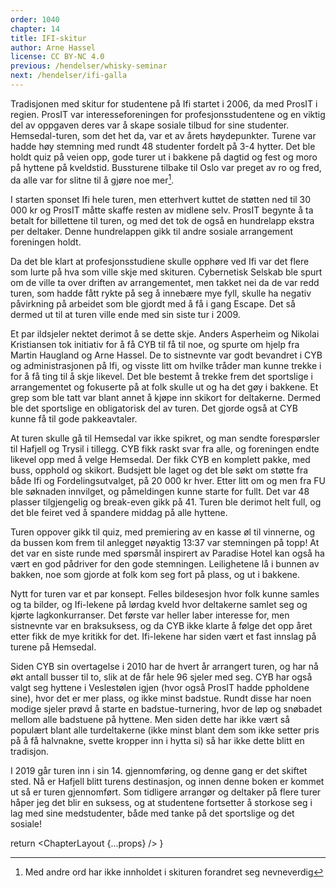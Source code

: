 ```yaml
---
order: 1040
chapter: 14
title: IFI-skitur
author: Arne Hassel
license: CC BY-NC 4.0
previous: /hendelser/whisky-seminar
next: /hendelser/ifi-galla
---
```



Tradisjonen med skitur for studentene på Ifi startet i 2006, da med ProsIT i regien. ProsIT var interesseforeningen 
for profesjonsstudentene og en viktig del av oppgaven deres var å skape sosiale tilbud for sine studenter. 
Hemsedal-turen, som det het da, var et av årets høydepunkter. Turene var hadde høy stemning med rundt 48 studenter 
fordelt på 3-4 hytter. Det ble holdt quiz på veien opp, gode turer ut i bakkene på dagtid og fest og moro på hyttene 
på kveldstid. Bussturene tilbake til Oslo var preget av ro og fred, da alle var for slitne til å gjøre noe mer[^1].

I starten sponset Ifi hele turen, men etterhvert kuttet de støtten ned til 30 000 kr og ProsIT måtte skaffe resten 
av midlene selv. ProsIT begynte å ta betalt for billettene til turen, og med det tok de også en hundrelapp ekstra 
per deltaker. Denne hundrelappen gikk til andre sosiale arrangement foreningen holdt.

Da det ble klart at profesjonsstudiene skulle opphøre ved Ifi var det flere som lurte på hva som ville skje med 
skituren. Cybernetisk Selskab ble spurt om de ville ta over driften av arrangementet, men takket nei da de var 
redd turen, som hadde fått rykte på seg å innebære mye fyll, skulle ha negativ påvirkning på arbeidet som ble 
gjordt med å få i gang Escape. Det så dermed ut til at turen ville ende med sin siste tur i 2009.

Et par ildsjeler nektet derimot å se dette skje. Anders Asperheim og Nikolai Kristiansen tok initiativ for å få 
CYB til få til noe, og spurte om hjelp fra Martin Haugland og Arne Hassel. De to sistnevnte var godt bevandret i 
CYB og administrasjonen på Ifi, og visste litt om hvilke tråder man kunne trekke i for å få ting til å skje 
likevel. Det ble bestemt å trekke frem det sportslige i arrangementet og fokuserte på at folk skulle ut og 
ha det gøy i bakkene. Et grep som ble tatt var blant annet å kjøpe inn skikort for deltakerne. Dermed ble det 
sportslige en obligatorisk del av turen. Det gjorde også at CYB kunne få til gode pakkeavtaler.

At turen skulle gå til Hemsedal var ikke spikret, og man sendte forespørsler til Hafjell og Trysil i tillegg. 
CYB fikk raskt svar fra alle, og foreningen endte likevel opp med å velge Hemsedal. Der fikk CYB en komplett 
pakke, med buss, opphold og skikort. Budsjett ble laget og det ble søkt om støtte fra både Ifi og 
Fordelingsutvalget, på 20 000 kr hver. Etter litt om og men fra FU ble søknaden innvilget, og påmeldingen 
kunne starte for fullt. Det var 48 plasser tilgjengelig og break-even gikk på 41. Turen ble derimot helt 
full, og det ble feiret ved å spandere middag på alle hyttene.

Turen oppover gikk til quiz, med premiering av en kasse øl til vinnerne, og da bussen kom frem til anlegget 
nøyaktig 13:37 var stemningen på topp! At det var en siste runde med spørsmål inspirert av Paradise Hotel 
kan også ha vært en god pådriver for den gode stemningen. Leilighetene lå i bunnen av bakken, noe som gjorde 
at folk kom seg fort på plass, og ut i bakkene.

Nytt for turen var et par konsept. Felles bildesesjon hvor folk kunne samles og ta bilder, og Ifi-lekene på 
lørdag kveld hvor deltakerne samlet seg og kjørte lagkonkurranser. Det første var heller laber interesse for, 
men sistnevnte var en braksuksess, og da CYB ikke klarte å følge det opp året etter fikk de mye kritikk for det. 
Ifi-lekene har siden vært et fast innslag på turene på Hemsedal.

Siden CYB sin overtagelse i 2010 har de hvert år arrangert turen, og har nå økt antall busser til to, slik at 
de får hele 96 sjeler med seg. CYB har også valgt seg hyttene i Veslestølen igjen (hvor også ProsIT hadde 
ppholdene sine), hvor det er mer plass, og ikke minst badstue. Rundt disse har noen modige sjeler prøvd å 
starte en badstue-turnering, hvor de løp og snøbadet mellom alle badstuene på hyttene. Men siden dette har 
ikke vært så populært blant alle turdeltakerne (ikke minst blant dem som ikke setter pris på å få halvnakne, 
svette kropper inn i hytta si) så har ikke dette blitt en tradisjon.

I 2019 går turen inn i sin 14. gjennomføring, og denne gang er det skiftet sted. Nå er Hafjell blitt turens 
destinasjon, og innen denne boken er kommet ut så er turen gjennomført. Som tidligere arrangør og deltaker 
på flere turer håper jeg det blir en suksess, og at studentene fortsetter å storkose seg i lag med sine 
medstudenter, både med tanke på det sportslige og det sosiale!

[^1]:Med andre ord har ikke innholdet i skituren forandret seg nevneverdig

  return <ChapterLayout {...props} />
}
